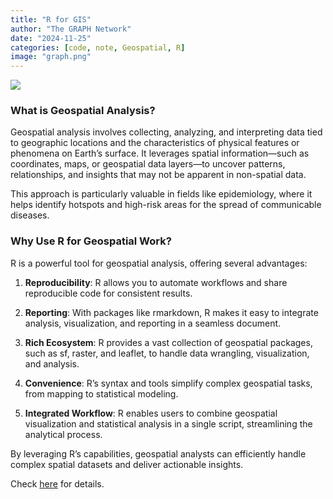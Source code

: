 ```yaml
---
title: "R for GIS"
author: "The GRAPH Network"
date: "2024-11-25"
categories: [code, note, Geospatial, R]
image: "graph.png"
---
```


![](graph.png)

### What is Geospatial Analysis?

Geospatial analysis involves collecting, analyzing, and interpreting data tied to geographic locations and the characteristics of physical features or phenomena on Earth’s surface. It leverages spatial information—such as coordinates, maps, or geospatial data layers—to uncover patterns, relationships, and insights that may not be apparent in non-spatial data.

This approach is particularly valuable in fields like epidemiology, where it helps identify hotspots and high-risk areas for the spread of communicable diseases.

### Why Use R for Geospatial Work?

R is a powerful tool for geospatial analysis, offering several advantages:

1. **Reproducibility**: R allows you to automate workflows and share reproducible code for consistent results.

2. **Reporting**: With packages like rmarkdown, R makes it easy to integrate analysis, visualization, and reporting in a seamless document.

3. **Rich Ecosystem**: R provides a vast collection of geospatial packages, such as sf, raster, and leaflet, to handle data wrangling, visualization, and analysis.

4. **Convenience**: R’s syntax and tools simplify complex geospatial tasks, from mapping to statistical modeling.

5. **Integrated Workflow**: R enables users to combine geospatial visualization and statistical analysis in a single script, streamlining the analytical process.

By leveraging R’s capabilities, geospatial analysts can efficiently handle complex spatial datasets and deliver actionable insights.

Check [here](https://lawaloa.github.io/R_GIS/){target="_blank"} for details.


